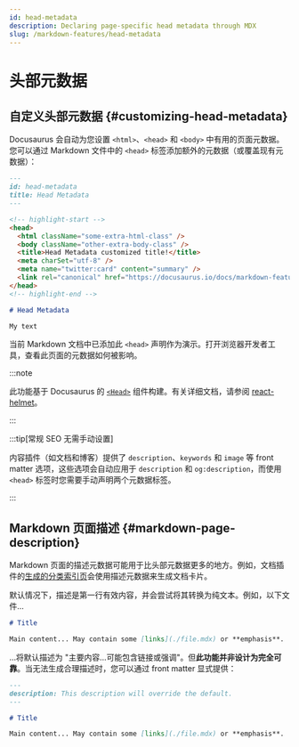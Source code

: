 ```yaml
---
id: head-metadata
description: Declaring page-specific head metadata through MDX
slug: /markdown-features/head-metadata
---
```


# 头部元数据

## 自定义头部元数据 {#customizing-head-metadata}

Docusaurus 会自动为您设置 `<html>`、`<head>` 和 `<body>` 中有用的页面元数据。您可以通过 Markdown 文件中的 `<head>` 标签添加额外的元数据（或覆盖现有元数据）：

```md title="markdown-features-head-metadata.mdx"
---
id: head-metadata
title: Head Metadata
---

<!-- highlight-start -->
<head>
  <html className="some-extra-html-class" />
  <body className="other-extra-body-class" />
  <title>Head Metadata customized title!</title>
  <meta charSet="utf-8" />
  <meta name="twitter:card" content="summary" />
  <link rel="canonical" href="https://docusaurus.io/docs/markdown-features/head-metadata" />
</head>
<!-- highlight-end -->

# Head Metadata

My text
```

<head>
  <html className="some-extra-html-class" />
  <body className="other-extra-body-class" />
  <title>Head Metadata customized title!</title>
  <meta charSet="utf-8" />
  <meta name="twitter:card" content="summary" />
  <link rel="canonical" href="https://docusaurus.io/docs/markdown-features/head-metadata" />
</head>

当前 Markdown 文档中已添加此 `<head>` 声明作为演示。打开浏览器开发者工具，查看此页面的元数据如何被影响。

:::note

此功能基于 Docusaurus 的 [`<Head>`](./../../docusaurus-core.mdx#head) 组件构建。有关详细文档，请参阅 [react-helmet](https://github.com/nfl/react-helmet)。

:::

:::tip[常规 SEO 无需手动设置]

内容插件（如文档和博客）提供了 `description`、`keywords` 和 `image` 等 front matter 选项，这些选项会自动应用于 `description` 和 `og:description`，而使用 `<head>` 标签时您需要手动声明两个元数据标签。

:::

## Markdown 页面描述 {#markdown-page-description}

Markdown 页面的描述元数据可能用于比头部元数据更多的地方。例如，文档插件的[生成的分类索引页](../docs/sidebar/items.mdx#generated-index-page)会使用描述元数据来生成文档卡片。

默认情况下，描述是第一行有效内容，并会尝试将其转换为纯文本。例如，以下文件...

```md
# Title

Main content... May contain some [links](./file.mdx) or **emphasis**.
```

...将默认描述为 "主要内容...可能包含链接或强调"。但**此功能并非设计为完全可靠**。当无法生成合理描述时，您可以通过 front matter 显式提供：

```md
---
description: This description will override the default.
---

# Title

Main content... May contain some [links](./file.mdx) or **emphasis**.
```